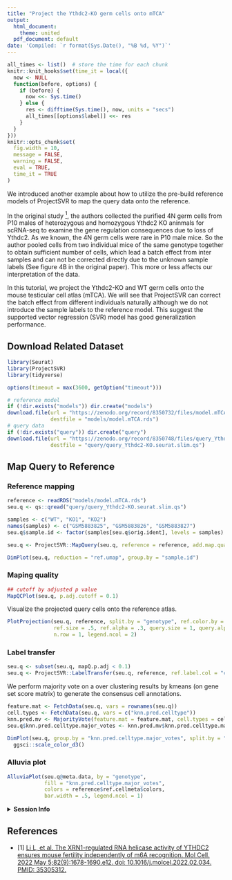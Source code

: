 ```yaml
---
title: "Project the Ythdc2-KO germ cells onto mTCA"
output:
  html_document:
    theme: united
  pdf_document: default
date: 'Compiled: `r format(Sys.Date(), "%B %d, %Y")`'
---
```


```r
all_times <- list()  # store the time for each chunk
knitr::knit_hooks$set(time_it = local({
  now <- NULL
  function(before, options) {
    if (before) {
      now <<- Sys.time()
    } else {
      res <- difftime(Sys.time(), now, units = "secs")
      all_times[[options$label]] <<- res
    }
  }
}))
knitr::opts_chunk$set(
  fig.width = 10,
  message = FALSE,
  warning = FALSE,
  eval = TRUE,
  time_it = TRUE
)
```

We introduced another example about how to utilize the pre-build reference models of ProjectSVR to map the query data onto the reference.

In the original study [<sup>1</sup>](#refer-anchor-1), the authors collected the purified 4N germ cells from P10 males of heterozygous and homozygous Ythdc2 KO aninmals for scRNA-seq to examine the gene regulation consequences due to loss of Ythdc2. As we known, the 4N germ cells were rare in P10 male mice. So the author pooled cells from two individual mice of the same genotype together to obtain sufficient number of cells, which lead a batch effect from inter samples and can not be corrected directly due to the unknown sample labels (See figure 4B in the original paper). This more or less affects our interpretation of the data.

In this tutorial, we project the Ythdc2-KO and WT germ cells onto the mouse testicular cell atlas (mTCA). We will see that ProjectSVR can correct the batch effect from different individuals naturally although we do not introduce the sample labels to the reference model. This suggest the supported vector regression (SVR) model has good generalization performance.

## Download Related Dataset

```r
library(Seurat)
library(ProjectSVR)
library(tidyverse)

options(timeout = max(3600, getOption("timeout")))
```

```r
# reference model
if (!dir.exists("models")) dir.create("models")
download.file(url = "https://zenodo.org/record/8350732/files/model.mTCA.rds", 
              destfile = "models/model.mTCA.rds")
# query data
if (!dir.exists("query")) dir.create("query")
download.file(url = "https://zenodo.org/record/8350748/files/query_Ythdc2-KO.seurat.slim.qs", 
              destfile = "query/query_Ythdc2-KO.seurat.slim.qs")
```

## Map Query to Reference

### Reference mapping

```r
reference <- readRDS("models/model.mTCA.rds")
seu.q <- qs::qread("query/query_Ythdc2-KO.seurat.slim.qs")

samples <- c("WT", "KO1", "KO2")
names(samples) <- c("GSM5883825", "GSM5883826", "GSM5883827")
seu.q$sample.id <- factor(samples[seu.q$orig.ident], levels = samples)

seu.q <- ProjectSVR::MapQuery(seu.q, reference = reference, add.map.qual = T, ncores = 10)

DimPlot(seu.q, reduction = "ref.umap", group.by = "sample.id")
```

### Maping quality

```r
## cutoff by adjusted p value
MapQCPlot(seu.q, p.adj.cutoff = 0.1)
```

Visualize the projected query cells onto the reference atlas.

```r
PlotProjection(seu.q, reference, split.by = "genotype", ref.color.by = "cell_type", 
               ref.size = .5, ref.alpha = .3, query.size = 1, query.alpha = .5, 
               n.row = 1, legend.ncol = 2)
```

### Label transfer

```r
seu.q <- subset(seu.q, mapQ.p.adj < 0.1)
seu.q <- ProjectSVR::LabelTransfer(seu.q, reference, ref.label.col = "cell_type")
```

We perform majority vote on a over clustering results by kmeans (on gene set score matrix) to generate the consensus cell annotations.

```r
feature.mat <- FetchData(seu.q, vars = rownames(seu.q))
cell.types <- FetchData(seu.q, vars = c("knn.pred.celltype"))
knn.pred.mv <- MajorityVote(feature.mat = feature.mat, cell.types = cell.types, k = 100, min.prop = 0.3)
seu.q$knn.pred.celltype.major_votes <- knn.pred.mv$knn.pred.celltype.major_votes

DimPlot(seu.q, group.by = "knn.pred.celltype.major_votes", split.by = "sample.id") + 
  ggsci::scale_color_d3()
```

### Alluvia plot

```r
AlluviaPlot(seu.q@meta.data, by = "genotype", 
            fill = "knn.pred.celltype.major_votes",
            colors = reference$ref.cellmeta$colors,
            bar.width = .5, legend.ncol = 1)
```

<details>
  <summary>**Session Info**</summary>
```r
sessionInfo()
```
</details>


## References

-   [1] [Li L, et al. The XRN1-regulated RNA helicase activity of YTHDC2 ensures mouse fertility independently of m6A recognition. Mol Cell. 2022 May 5;82(9):1678-1690.e12. doi: 10.1016/j.molcel.2022.02.034. PMID: 35305312.](https://pubmed.ncbi.nlm.nih.gov/35305312/)
